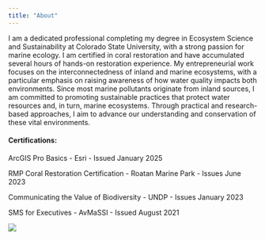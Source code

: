 ```yaml
---
title: "About"
---
```


I am a dedicated professional completing my degree in Ecosystem Science and Sustainability at Colorado State University, with a strong passion for marine ecology. I am certified in coral restoration and have accumulated several hours of hands-on restoration experience. My entrepreneurial work focuses on the interconnectedness of inland and marine ecosystems, with a particular emphasis on raising awareness of how water quality impacts both environments. Since most marine pollutants originate from inland sources, I am committed to promoting sustainable practices that protect water resources and, in turn, marine ecosystems. Through practical and research-based approaches, I aim to advance our understanding and conservation of these vital environments.

#### Certifications:

ArcGIS Pro Basics - Esri - Issued January 2025

RMP Coral Restoration Certification - Roatan Marine Park - Issues June 2023

Communicating the Value of Biodiversity - UNDP - Issues January 2023

SMS for Executives - AvMaSSI - Issued August 2021

![](images/IMG_0251_Original.jpg){fig-align="center"}
